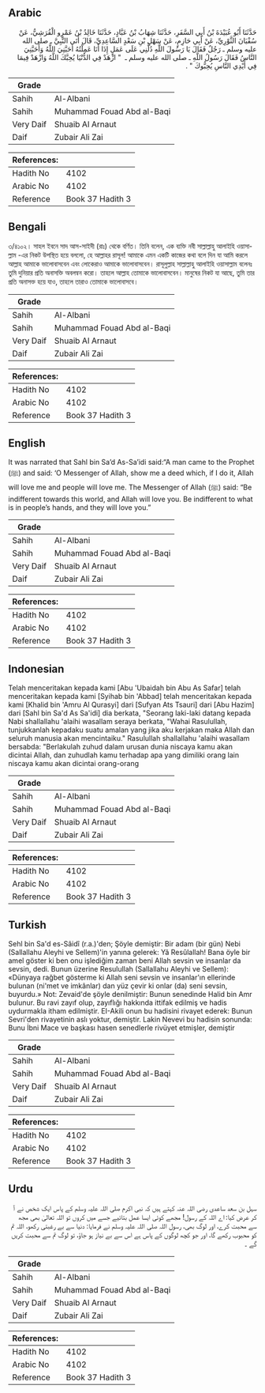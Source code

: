 ## Arabic


<div dir="rtl" lang="ar" style={{fontSize:'larger',backgroundColor:'#f8f9fa',padding:20}}>
حَدَّثَنَا أَبُو عُبَيْدَةَ بْنُ أَبِي السَّفَرِ، حَدَّثَنَا شِهَابُ بْنُ عَبَّادٍ، حَدَّثَنَا خَالِدُ بْنُ عَمْرٍو الْقُرَشِيُّ، عَنْ سُفْيَانَ الثَّوْرِيِّ، عَنْ أَبِي حَازِمٍ، عَنْ سَهْلِ بْنِ سَعْدٍ السَّاعِدِيِّ، قَالَ أَتَى النَّبِيَّ ـ صلى الله عليه وسلم ـ رَجُلٌ فَقَالَ يَا رَسُولَ اللَّهِ دُلَّنِي عَلَى عَمَلٍ إِذَا أَنَا عَمِلْتُهُ أَحَبَّنِيَ اللَّهُ وَأَحَبَّنِيَ النَّاسُ فَقَالَ رَسُولُ اللَّهِ ـ صلى الله عليه وسلم ـ ‏ "‏ ازْهَدْ فِي الدُّنْيَا يُحِبَّكَ اللَّهُ وَازْهَدْ فِيمَا فِي أَيْدِي النَّاسِ يُحِبُّوكَ ‏"‏ ‏.‏
</div>
<div style={{backgroundColor:'#f8f9fa',padding:20, marginBottom: 10}}><table> <thead> <tr> <th>Grade</th> <th></th> </tr> </thead> <tbody> <tr><td>Sahih</td><td>Al-Albani</td></tr><tr><td>Sahih</td><td>Muhammad Fouad Abd al-Baqi</td></tr><tr><td>Very Daif</td><td>Shuaib Al Arnaut</td></tr><tr><td>Daif</td><td>Zubair Ali Zai</td></tr></tbody></table><table> <thead> <tr> <th>References:</th> <th></th> </tr> </thead> <tbody><tr><td>Hadith No</td><td>4102</td></tr><tr><td>Arabic No</td><td>4102</td></tr><tr><td>Reference</td><td>Book 37 Hadith 3</td></tr></tbody></table></div>

## Bengali


<div dir="ltr" lang="bn" style={{fontSize:'larger',backgroundColor:'#f8f9fa',padding:20}}>
৩/৪১০২। সাহল ইবনে সাদ আস-সাইদী (রাঃ) থেকে বর্ণিত। তিনি বলেন, এক ব্যক্তি নবী সাল্লাল্লাহু আলাইহি ওয়াসাল্লাম -এর নিকট উপস্থিত হয়ে বললো, হে আল্লাহর রাসূল! আমাকে এমন একটি কাজের কথা বলে দিন যা আমি করলে আল্লাহ আমাকে ভালোবাসবেন এবং লোকেরাও আমাকে ভালোবাসবেন। রাসূলুল্লাহ সাল্লাল্লাহু আলাইহি ওয়াসাল্লাম বলেনঃ তুমি দুনিয়ার প্রতি অনাসক্তি অবলন্বন করো। তাহলে আল্লাহ তোমাকে ভালোবাসবেন। মানুষের নিকট যা আছে, তুমি তার প্রতি অনাসক্ত হয়ে যাও, তাহলে তারাও তোমাকে ভালোবাসবে।
</div>
<div style={{backgroundColor:'#f8f9fa',padding:20, marginBottom: 10}}><table> <thead> <tr> <th>Grade</th> <th></th> </tr> </thead> <tbody> <tr><td>Sahih</td><td>Al-Albani</td></tr><tr><td>Sahih</td><td>Muhammad Fouad Abd al-Baqi</td></tr><tr><td>Very Daif</td><td>Shuaib Al Arnaut</td></tr><tr><td>Daif</td><td>Zubair Ali Zai</td></tr></tbody></table><table> <thead> <tr> <th>References:</th> <th></th> </tr> </thead> <tbody><tr><td>Hadith No</td><td>4102</td></tr><tr><td>Arabic No</td><td>4102</td></tr><tr><td>Reference</td><td>Book 37 Hadith 3</td></tr></tbody></table></div>

## English


<div dir="ltr" lang="en" style={{fontSize:'larger',backgroundColor:'#f8f9fa',padding:20}}>
It was narrated that Sahl bin Sa’d As-Sa’idi said:“A man came to the Prophet (ﷺ) and said: ‘O Messenger of Allah, show me a deed which, if I do it, Allah will love me and people will love me. The Messenger of Allah (ﷺ) said: “Be indifferent towards this world, and Allah will love you. Be indifferent to what is in people’s hands, and they will love you.”
</div>
<div style={{backgroundColor:'#f8f9fa',padding:20, marginBottom: 10}}><table> <thead> <tr> <th>Grade</th> <th></th> </tr> </thead> <tbody> <tr><td>Sahih</td><td>Al-Albani</td></tr><tr><td>Sahih</td><td>Muhammad Fouad Abd al-Baqi</td></tr><tr><td>Very Daif</td><td>Shuaib Al Arnaut</td></tr><tr><td>Daif</td><td>Zubair Ali Zai</td></tr></tbody></table><table> <thead> <tr> <th>References:</th> <th></th> </tr> </thead> <tbody><tr><td>Hadith No</td><td>4102</td></tr><tr><td>Arabic No</td><td>4102</td></tr><tr><td>Reference</td><td>Book 37 Hadith 3</td></tr></tbody></table></div>

## Indonesian


<div dir="ltr" lang="id" style={{fontSize:'larger',backgroundColor:'#f8f9fa',padding:20}}>
Telah menceritakan kepada kami [Abu 'Ubaidah bin Abu As Safar] telah menceritakan kepada kami [Syihab bin 'Abbad] telah menceritakan kepada kami [Khalid bin 'Amru Al Qurasyi] dari [Sufyan Ats Tsauri] dari [Abu Hazim] dari [Sahl bin Sa'd As Sa'idi] dia berkata, "Seorang laki-laki datang kepada Nabi shallallahu 'alaihi wasallam seraya berkata, "Wahai Rasulullah, tunjukkanlah kepadaku suatu amalan yang jika aku kerjakan maka Allah dan seluruh manusia akan mencintaiku." Rasulullah shallallahu 'alaihi wasallam bersabda: "Berlakulah zuhud dalam urusan dunia niscaya kamu akan dicintai Allah, dan zuhudlah kamu terhadap apa yang dimiliki orang lain niscaya kamu akan dicintai orang-orang
</div>
<div style={{backgroundColor:'#f8f9fa',padding:20, marginBottom: 10}}><table> <thead> <tr> <th>Grade</th> <th></th> </tr> </thead> <tbody> <tr><td>Sahih</td><td>Al-Albani</td></tr><tr><td>Sahih</td><td>Muhammad Fouad Abd al-Baqi</td></tr><tr><td>Very Daif</td><td>Shuaib Al Arnaut</td></tr><tr><td>Daif</td><td>Zubair Ali Zai</td></tr></tbody></table><table> <thead> <tr> <th>References:</th> <th></th> </tr> </thead> <tbody><tr><td>Hadith No</td><td>4102</td></tr><tr><td>Arabic No</td><td>4102</td></tr><tr><td>Reference</td><td>Book 37 Hadith 3</td></tr></tbody></table></div>

## Turkish


<div dir="ltr" lang="tr" style={{fontSize:'larger',backgroundColor:'#f8f9fa',padding:20}}>
Sehl bin Sa'd es-Sâidî (r.a.)'den; Şöyle demiştir: Bir adam (bir gün) Nebi (Sallallahu Aleyhi ve Sellem)'in yanına gelerek: Yâ Resûlallah! Bana öyle bir amel göster ki ben onu işlediğim zaman beni Allah sevsin ve insanlar da sevsin, dedi. Bunun üzerine Resulullah (Sallallahu Aleyhi ve Sellem): «Dünyaya rağbet gösterme ki Allah seni sevsin ve insanlar'ın ellerinde bulunan (ni'met ve imkânlar) dan yüz çevir ki onlar (da) seni sevsin, buyurdu.» Not: Zevaid'de şöyle denilmiştir: Bunun senedinde Halid bin Amr bulunur. Bu ravi zayıf olup, zayıflığı hakkında ittifak edilmiş ve hadis uydurmakla itham edilmiştir. EI-Akili onun bu hadisini rivayet ederek: Bunun Sevri'den rivayetinin aslı yoktur, demiştir. Lakin Nevevi bu hadisin sonunda: Bunu İbni Mace ve başkası hasen senedlerle rivüyet etmişler, demiştir
</div>
<div style={{backgroundColor:'#f8f9fa',padding:20, marginBottom: 10}}><table> <thead> <tr> <th>Grade</th> <th></th> </tr> </thead> <tbody> <tr><td>Sahih</td><td>Al-Albani</td></tr><tr><td>Sahih</td><td>Muhammad Fouad Abd al-Baqi</td></tr><tr><td>Very Daif</td><td>Shuaib Al Arnaut</td></tr><tr><td>Daif</td><td>Zubair Ali Zai</td></tr></tbody></table><table> <thead> <tr> <th>References:</th> <th></th> </tr> </thead> <tbody><tr><td>Hadith No</td><td>4102</td></tr><tr><td>Arabic No</td><td>4102</td></tr><tr><td>Reference</td><td>Book 37 Hadith 3</td></tr></tbody></table></div>

## Urdu


<div dir="rtl" lang="ur" style={{fontSize:'larger',backgroundColor:'#f8f9fa',padding:20}}>
سہل بن سعد ساعدی رضی اللہ عنہ کہتے ہیں کہ نبی اکرم صلی اللہ علیہ وسلم کے پاس ایک شخص نے آ کر عرض کیا: اے اللہ کے رسول! مجھے کوئی ایسا عمل بتائیے جسے میں کروں تو اللہ تعالیٰ بھی مجھ سے محبت کرے، اور لوگ بھی، رسول اللہ صلی اللہ علیہ وسلم نے فرمایا: دنیا سے بے رغبتی رکھو، اللہ تم کو محبوب رکھے گا، اور جو کچھ لوگوں کے پاس ہے اس سے بے نیاز ہو جاؤ، تو لوگ تم سے محبت کریں گے ۔
</div>
<div style={{backgroundColor:'#f8f9fa',padding:20, marginBottom: 10}}><table> <thead> <tr> <th>Grade</th> <th></th> </tr> </thead> <tbody> <tr><td>Sahih</td><td>Al-Albani</td></tr><tr><td>Sahih</td><td>Muhammad Fouad Abd al-Baqi</td></tr><tr><td>Very Daif</td><td>Shuaib Al Arnaut</td></tr><tr><td>Daif</td><td>Zubair Ali Zai</td></tr></tbody></table><table> <thead> <tr> <th>References:</th> <th></th> </tr> </thead> <tbody><tr><td>Hadith No</td><td>4102</td></tr><tr><td>Arabic No</td><td>4102</td></tr><tr><td>Reference</td><td>Book 37 Hadith 3</td></tr></tbody></table></div>